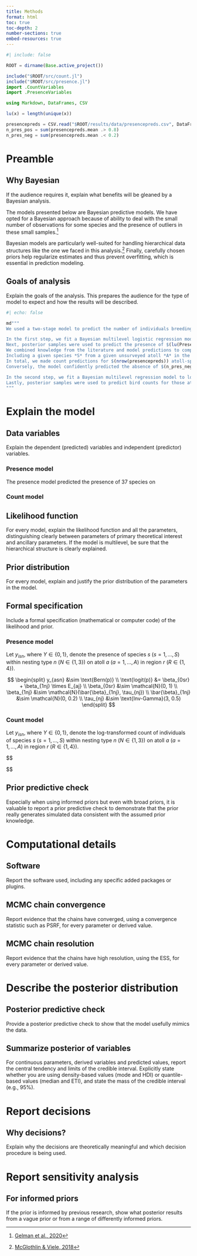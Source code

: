 ```yaml
---
title: Methods
format: html
toc: true
toc-depth: 2
number-sections: true
embed-resources: true
---
```


```julia
#| include: false

ROOT = dirname(Base.active_project())

include("$ROOT/src/count.jl")
include("$ROOT/src/presence.jl")
import .CountVariables
import .PresenceVariables

using Markdown, DataFrames, CSV

lu(x) = length(unique(x))

presencepreds = CSV.read("$ROOT/results/data/presencepreds.csv", DataFrame)
n_pres_pos = sum(presencepreds.mean .> 0.8)
n_pres_neg = sum(presencepreds.mean .< 0.2)
```

# Preamble

## Why Bayesian

::: {.callout-note}
If the audience requires it, explain what benefits will be gleaned by a Bayesian analysis.
:::

The models presented below are Bayesian predictive models.
We have opted for a Bayesian approach because of ability to deal with the small number of observations for some species and the presence of outliers in these small samples.[^1]

Bayesian models are particularly well-suited for handling hierarchical data structures like the one we faced in this analysis.[^2]
Finally, carefully chosen priors help regularize estimates and thus prevent overfitting, which is essential in prediction modeling.

[^1]: [Gelman et al., 2020](https://www.cambridge.org/highereducation/books/regression-and-other-stories/DD20DD6C9057118581076E54E40C372C#overview)
[^2]: [McGlothlin & Viele, 2018](doi:10.1001/jama.2018.17977)

## Goals of analysis

::: {.callout-note}
Explain the goals of the analysis. This prepares the audience for the type of model to expect and how the results will be described.
:::

```julia
#| echo: false

md"""
We used a two-stage model to predict the number of individuals breeding on $(lu(CountVariables.atoll.unknown.num)) unsurveyed atolls for $(lu(CountVariables.species.unknown.num)) seabird species.

In the first step, we fit a Bayesian multilevel logistic regression model to presence / absence data from $(lu(PresenceVariables.atoll.known.num)) surveyed atolls.
Next, posterior samples were used to predict the presence of $(lu(PresenceVariables.species.unknown.num)) species on $(lu(PresenceVariables.atoll.unknown.num)) unsurveyed atolls.
We combined knowledge from the literature and model predictions to compile a list of atolls for which count predictions should be made.
Including a given species *S* from a given unsurveyed atoll *A* in the list of atoll-species pairs for which count predictions were made, required that species' *S* mean predicted probability of being present on atoll *A* exceeded 80%.
In total, we made count predictions for $(nrow(presencepreds)) atoll-species pairs, as described below, of which $(n_pres_pos) were predictions of our presence model.
Conversely, the model confidently predicted the absence of $(n_pres_neg) atoll-species pairs, i.e., their mean predicted probability was below 20%.

In the second step, we fit a Bayesian multilevel regression model to log-transformed bird counts from surveyed atolls.
Lastly, posterior samples were used to predict bird counts for those atolls-species pairs for which either the literature or the predictions of our logistic model indicated that a given species was present on a given atoll.
"""
```

# Explain the model

## Data variables

::: {.callout-note}
Explain the dependent (predicted) variables and independent (predictor) variables.
:::

### Presence model

The presence model predicted the presence of 37 species on 

### Count model

## Likelihood function

::: {.callout-note}
For every model, explain the likelihood function and all the parameters, distinguishing clearly between parameters of primary theoretical interest and ancillary parameters. If the model is multilevel, be sure that the hierarchical structure is clearly explained.
:::

## Prior distribution

::: {.callout-note}
For every model, explain and justify the prior distribution of the parameters in the model.
:::

## Formal specification

::: {.callout-note}
Include a formal specification (mathematical or computer code) of the likelihood and prior.
:::

### Presence model

Let $y_{isn}$, where $Y \in \{0, 1\}$, denote the presence of species $s$ $(s = 1, \ldots, S)$ within nesting type $n$ $(N \in \{1, 3\})$ on atoll $a$ $(a = 1, \ldots, A)$ in region $r$ $(R \in \{1, 4\})$.

$$
\begin{split}
y_{asn} &\sim \text{Bern(p)} \\
\text{logit(p)} &= \beta_{0sr} + \beta_{1nj} \times E_{aj} \\
\beta_{0sr} &\sim \mathcal{N}(0, 1) \\
\beta_{1nj} &\sim \mathcal{N}(\bar{\beta}_{1nj}, \tau_{nj}) \\
\bar{\beta}_{1nj} &\sim \mathcal{N}(0, 0.2) \\
\tau_{nj} &\sim \text{Inv-Gamma}(3, 0.5)
\end{split}
$$

### Count model

Let $y_{isn}$, where $Y \in \{0, 1\}$, denote the log-transformed count of individuals of species $s$ $(s = 1, \ldots, S)$ within nesting type $n$ $(N \in \{1, 3\})$ on atoll $a$ $(a = 1, \ldots, A)$ in region $r$ $(R \in \{1, 4\})$.

$$
\begin{split}
y_{asn} &\sim \mathcal{N}(\mu_{snr}, \sqrt{\sigma^2_{asnr}}) \\
\mu_{snr} &= \beta_{0sr} + \beta_{1nj} \times E_{aj} \\
\sigma &\sim \text{Inv-Gamma}(3, 2) \\
\beta_{0sr} &\sim \mathcal{N}(0, 1) \\
\beta_{1nj} &\sim \mathcal{N}(\bar{\beta}_{1nj}, \sigma_{nj}) \\
\bar{\beta}_{1nj} &\sim \mathcal{N}(0, 1) \\
\tau_{nj} &\sim \text{Inv-Gamma}(3, 2)

\end{split}
$$


## Prior predictive check

::: {.callout-note}
Especially when using informed priors but even with broad priors, it is valuable to report a prior predictive check to demonstrate that the prior really generates simulated data consistent with the assumed prior knowledge.
:::

# Computational details

## Software

::: {.callout-note}
Report the software used, including any specific added packages or plugins.
:::

## MCMC chain convergence

::: {.callout-note}
Report evidence that the chains have converged, using a convergence statistic such as PSRF, for every parameter or derived value.
:::

## MCMC chain resolution

::: {.callout-note}
Report evidence that the chains have high resolution, using the ESS, for every parameter or derived value.
:::

# Describe the posterior distribution

## Posterior predictive check

::: {.callout-note}
Provide a posterior predictive check to show that the model usefully mimics the data.
:::

## Summarize posterior of variables

::: {.callout-note}
For continuous parameters, derived variables and predicted values, report the central tendency and limits of the credible interval. Explicitly state whether you are using density-based values (mode and HDI) or quantile-based values (median and ETI), and state the mass of the credible interval (e.g., 95%).
:::

# Report decisions

## Why decisions?

::: {.callout-note}
Explain why the decisions are theoretically meaningful and which decision procedure is being used.
:::

# Report sensitivity analysis

## For informed priors

::: {.callout-note}
If the prior is informed by previous research, show what posterior results from a vague prior or from a range of differently informed priors.
:::
